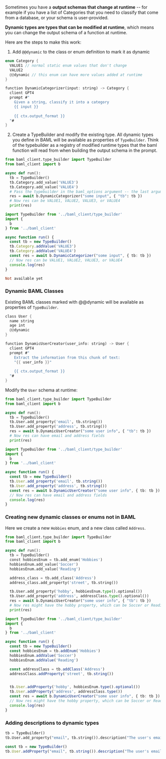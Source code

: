 

Sometimes you have a **output schemas that change at runtime** -- for example if you have a list of Categories that you need to classify that come from a database, or your schema is user-provided.


**Dynamic types are types that can be modified at runtime**, which means you can change the output schema of a function at runtime.

Here are the steps to make this work:
1. Add `@@dynamic` to the class or enum definition to mark it as dynamic

```rust baml
enum Category {
  VALUE1 // normal static enum values that don't change
  VALUE2
  @@dynamic // this enum can have more values added at runtime
} 

function DynamicCategorizer(input: string) -> Category {
  client GPT4
  prompt #"
    Given a string, classify it into a category
    {{ input }}
     
    {{ ctx.output_format }}
  "#
}

```

2. Create a TypeBuilder and modify the existing type. All dynamic types you define in BAML will be available as properties of `TypeBuilder`. Think of the typebuilder as a registry of modified runtime types that the baml function will read from when building the output schema in the prompt.

<CodeGroup>

```python python
from baml_client.type_builder import TypeBuilder
from baml_client import b

async def run():
  tb = TypeBuilder()
  tb.Category.add_value('VALUE3')
  tb.Category.add_value('VALUE4')
  # Pass the typebuilder in the baml_options argument -- the last argument of the function.
  res = await b.DynamicCategorizer("some input", { "tb": tb })
  # Now res can be VALUE1, VALUE2, VALUE3, or VALUE4
  print(res)

```

```typescript TypeScript
import TypeBuilder from '../baml_client/type_builder'
import {
  b
} from '../baml_client'

async function run() {
  const tb = new TypeBuilder()
  tb.Category.addValue('VALUE3')
  tb.Category.addValue('VALUE4')
  const res = await b.DynamicCategorizer("some input", { tb: tb })
  // Now res can be VALUE1, VALUE2, VALUE3, or VALUE4
  console.log(res)
}
```


```ruby Ruby (beta)
Not available yet
```
</CodeGroup>

### Dynamic BAML Classes
Existing BAML classes marked with @@dynamic will be available as properties of `TypeBuilder`.

```rust BAML
class User {
  name string
  age int
  @@dynamic
}

function DynamicUserCreator(user_info: string) -> User {
  client GPT4
  prompt #"
    Extract the information from this chunk of text:
    "{{ user_info }}"
     
    {{ ctx.output_format }}
  "#
}
```

Modify the `User` schema at runtime:

<CodeGroup>

```python python
from baml_client.type_builder import TypeBuilder
from baml_client import b

async def run():
  tb = TypeBuilder()
  tb.User.add_property('email', tb.string())
  tb.User.add_property('address', tb.string())
  res = await b.DynamicUserCreator("some user info", { "tb": tb })
  # Now res can have email and address fields
  print(res)

```

```typescript TypeScript
import TypeBuilder from '../baml_client/type_builder'
import {
  b
} from '../baml_client'

async function run() {
  const tb = new TypeBuilder()
  tb.User.add_property('email', tb.string())
  tb.User.add_property('address', tb.string())
  const res = await b.DynamicUserCreator("some user info", { tb: tb })
  // Now res can have email and address fields
  console.log(res)
}
```
</CodeGroup>

### Creating new dynamic classes or enums not in BAML
Here we create a new `Hobbies` enum, and a new class called `Address`.


<CodeGroup>

```python python
from baml_client.type_builder import TypeBuilder
from baml_client import b

async def run():
  tb = TypeBuilder()
  const hobbiesEnum = tb.add_enum('Hobbies')
  hobbiesEnum.add_value('Soccer')
  hobbiesEnum.add_value('Reading')

  address_class = tb.add_class('Address')
  address_class.add_property('street', tb.string())

  tb.User.add_property('hobby', hobbiesEnum.type().optional())
  tb.User.add_property('address', addressClass.type().optional())
  res = await b.DynamicUserCreator("some user info", { "tb": tb })
  # Now res might have the hobby property, which can be Soccer or Reading
  print(res)

```

```typescript TypeScript
import TypeBuilder from '../baml_client/type_builder'
import {
  b
} from '../baml_client'

async function run() {
  const tb = new TypeBuilder()
  const hobbiesEnum = tb.addEnum('Hobbies')
  hobbiesEnum.addValue('Soccer')
  hobbiesEnum.addValue('Reading')

  const addressClass = tb.addClass('Address')
  addressClass.addProperty('street', tb.string())


  tb.User.addProperty('hobby', hobbiesEnum.type().optional())
  tb.User.addProperty('address', addressClass.type())
  const res = await b.DynamicUserCreator("some user info", { tb: tb })
  // Now res might have the hobby property, which can be Soccer or Reading
  console.log(res)
}
```
</CodeGroup>

### Adding descriptions to dynamic types

<CodeGroup>

```python python
tb = TypeBuilder()
tb.User.add_property("email", tb.string()).description("The user's email")
```

```typescript TypeScript
const tb = new TypeBuilder()
tb.User.addProperty("email", tb.string()).description("The user's email")
```

</CodeGroup>
